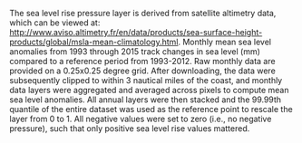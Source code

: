 The sea level rise pressure layer is derived from satellite altimetry data, which can be viewed at: [http://www.aviso.altimetry.fr/en/data/products/sea-surface-height-products/global/msla-mean-climatology.html](http://www.aviso.altimetry.fr/en/data/products/sea-surface-height-products/global/msla-mean-climatology.html). Monthly mean sea level anomalies from 1993 through 2015 track changes in sea level (mm) compared to a reference period from 1993-2012. Raw monthly data are provided on a 0.25x0.25 degree grid. After downloading, the data were subsequently clipped to within 3 nautical miles of the coast, and monthly data layers were aggregated and averaged across pixels to compute mean sea level anomalies. All annual layers were then stacked and the 99.99th quantile of the entire dataset was used as the reference point to rescale the layer from 0 to 1. All negative values were set to zero (i.e., no negative pressure), such that only positive sea level rise values mattered.